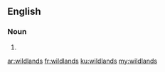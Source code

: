 ==English==

===Noun===
{{head|en|noun plural form}}

# {{plural of|wildland|lang=en}}

[[ar:wildlands]]
[[fr:wildlands]]
[[ku:wildlands]]
[[my:wildlands]]